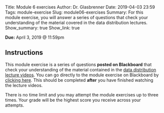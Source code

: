 Title: Module 6 exercises
Author: Dr. Glasbrenner
Date: 2019-04-03 23:59
Tags: module-exercise
Slug: module06-exercises
Summary: For this module exercise, you will answer a series of questions that check your understanding of the material covered in the data distribution lectures.
Show_summary: true
Show_link: true

[**Due:** April 3, 2019 @ 11:59pm]{.h3}

## Instructions

This module exercise is a series of questions **posted on Blackboard** that check your understanding of the material contained in the [data distribution lecture videos][week08-lectures].
You can go directly to the module exercise on Blackboard by [clicking here][blackboard-module-exercises].
This should be completed **after** you have finished watching the lecture videos.

::::: {.callout .primary}
There is no time limit and you may attempt the module exercises up to three times.
Your grade will be the highest score you receive across your attempts.
:::::

[week08-lectures]:             /materials/week08-materials/
[blackboard-module-exercises]: https://mymasonportal.gmu.edu/webapps/blackboard/content/listContent.jsp?course_id=_353678_1&content_id=_8989559_1
